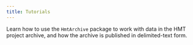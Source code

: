 ```yaml
---
title: Tutorials
---
```


Learn how to use the `HmtArchive` package to work with data in the HMT project archive, and how the archive is published in delimited-text form.

